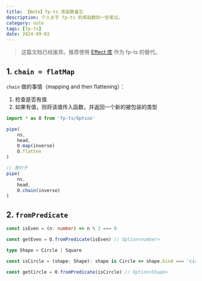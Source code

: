 ```yaml
---
title: 【Note】fp-ts 库函数备忘
description: 个人关于 fp-ts 的库函数的一些笔记。
category: note
tags: [fp-ts]
date: 2024-09-03 
---
```


> 这篇文档已经废弃。推荐使用 [Effect 库](https://effect.website/) 作为 fp-ts 的替代。

## 1. `chain = flatMap`

`chain` 做的事情（mapping and then flattening）：

1. 检查是否有值
2. 如果有值，则将该值传入函数，并返回一个新的被包装的类型


```typescript
import * as O from 'fp-ts/Option'

pipe(
    ns,
    head,
    O.map(inverse)
    O.flatten
)

// 等价于
pipe(
    ns,
    head,
    O.chain(inverse)
)
```

## 2. `fromPredicate`

```typescript
const isEven = (n: number) => n % 2 === 0

const getEven = O.fromPredicate(isEven) // Option<number>

type Shape = Circle | Square

const isCircle = (shape: Shape): shape is Circle => shape.kind === 'circle'

const getCircle = O.fromPredicate(isCircle) // Option<Shape>
```